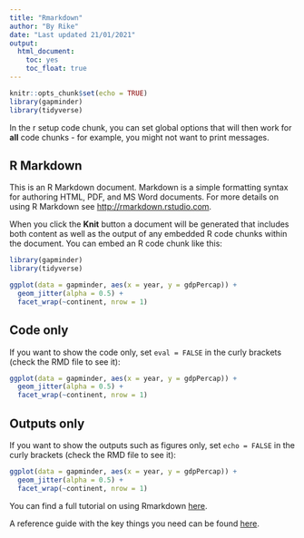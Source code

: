 ```yaml
---
title: "Rmarkdown"
author: "By Rike"
date: "Last updated 21/01/2021"
output: 
  html_document:
    toc: yes
    toc_float: true
---
```


```r
knitr::opts_chunk$set(echo = TRUE)
library(gapminder)
library(tidyverse)
```

In the r setup code chunk, you can set global options that will then work for **all** code chunks - for example, you might not want to print messages.

## R Markdown

This is an R Markdown document. Markdown is a simple formatting syntax for authoring HTML, PDF, and MS Word documents. For more details on using R Markdown see <http://rmarkdown.rstudio.com>.

When you click the **Knit** button a document will be generated that includes both content as well as the output of any embedded R code chunks within the document. You can embed an R code chunk like this:

```r
library(gapminder)
library(tidyverse)
```

```r
ggplot(data = gapminder, aes(x = year, y = gdpPercap)) +
  geom_jitter(alpha = 0.5) +
  facet_wrap(~continent, nrow = 1)
```

## Code only

If you want to show the code only, set `eval = FALSE` in the curly brackets (check the RMD file to see it):

```r
ggplot(data = gapminder, aes(x = year, y = gdpPercap)) +
  geom_jitter(alpha = 0.5) +
  facet_wrap(~continent, nrow = 1)
```

## Outputs only

If you want to show the outputs such as figures only, set `echo = FALSE` in the curly brackets (check the RMD file to see it):

```r
ggplot(data = gapminder, aes(x = year, y = gdpPercap)) +
  geom_jitter(alpha = 0.5) +
  facet_wrap(~continent, nrow = 1)
```


You can find a full tutorial on using Rmarkdown [here](https://ourcodingclub.github.io/tutorials/rmarkdown/).  

A reference guide with the key things you need can be found [here](https://rstudio.com/wp-content/uploads/2015/03/rmarkdown-reference.pdf).
